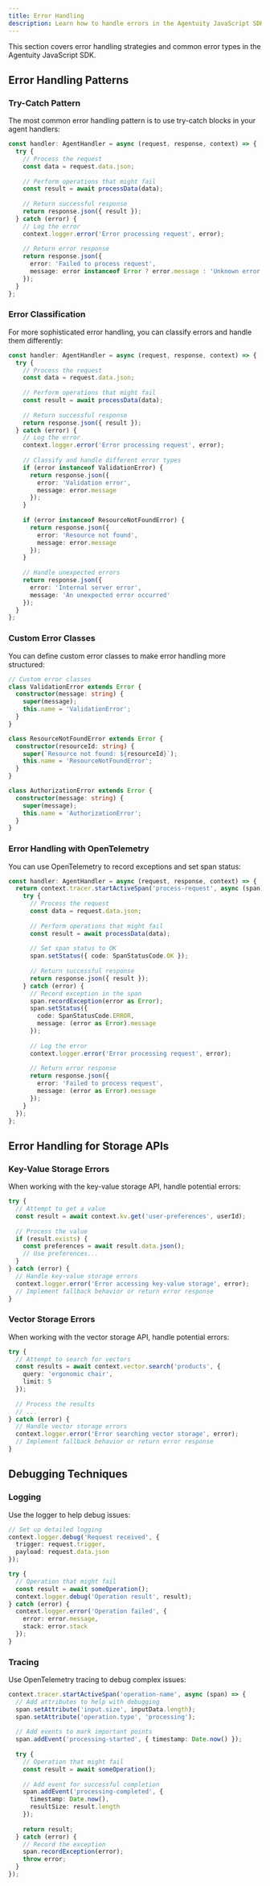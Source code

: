 ```yaml
---
title: Error Handling
description: Learn how to handle errors in the Agentuity JavaScript SDK
---
```


This section covers error handling strategies and common error types in the Agentuity JavaScript SDK.

## Error Handling Patterns

### Try-Catch Pattern

The most common error handling pattern is to use try-catch blocks in your agent handlers:

```typescript
const handler: AgentHandler = async (request, response, context) => {
  try {
    // Process the request
    const data = request.data.json;
    
    // Perform operations that might fail
    const result = await processData(data);
    
    // Return successful response
    return response.json({ result });
  } catch (error) {
    // Log the error
    context.logger.error('Error processing request', error);
    
    // Return error response
    return response.json({ 
      error: 'Failed to process request',
      message: error instanceof Error ? error.message : 'Unknown error'
    });
  }
};
```

### Error Classification

For more sophisticated error handling, you can classify errors and handle them differently:

```typescript
const handler: AgentHandler = async (request, response, context) => {
  try {
    // Process the request
    const data = request.data.json;
    
    // Perform operations that might fail
    const result = await processData(data);
    
    // Return successful response
    return response.json({ result });
  } catch (error) {
    // Log the error
    context.logger.error('Error processing request', error);
    
    // Classify and handle different error types
    if (error instanceof ValidationError) {
      return response.json({ 
        error: 'Validation error',
        message: error.message
      });
    }
    
    if (error instanceof ResourceNotFoundError) {
      return response.json({ 
        error: 'Resource not found',
        message: error.message
      });
    }
    
    // Handle unexpected errors
    return response.json({ 
      error: 'Internal server error',
      message: 'An unexpected error occurred'
    });
  }
};
```

### Custom Error Classes

You can define custom error classes to make error handling more structured:

```typescript
// Custom error classes
class ValidationError extends Error {
  constructor(message: string) {
    super(message);
    this.name = 'ValidationError';
  }
}

class ResourceNotFoundError extends Error {
  constructor(resourceId: string) {
    super(`Resource not found: ${resourceId}`);
    this.name = 'ResourceNotFoundError';
  }
}

class AuthorizationError extends Error {
  constructor(message: string) {
    super(message);
    this.name = 'AuthorizationError';
  }
}
```

### Error Handling with OpenTelemetry

You can use OpenTelemetry to record exceptions and set span status:

```typescript
const handler: AgentHandler = async (request, response, context) => {
  return context.tracer.startActiveSpan('process-request', async (span) => {
    try {
      // Process the request
      const data = request.data.json;
      
      // Perform operations that might fail
      const result = await processData(data);
      
      // Set span status to OK
      span.setStatus({ code: SpanStatusCode.OK });
      
      // Return successful response
      return response.json({ result });
    } catch (error) {
      // Record exception in the span
      span.recordException(error as Error);
      span.setStatus({
        code: SpanStatusCode.ERROR,
        message: (error as Error).message
      });
      
      // Log the error
      context.logger.error('Error processing request', error);
      
      // Return error response
      return response.json({ 
        error: 'Failed to process request',
        message: (error as Error).message
      });
    }
  });
};
```

## Error Handling for Storage APIs

### Key-Value Storage Errors

When working with the key-value storage API, handle potential errors:

```typescript
try {
  // Attempt to get a value
  const result = await context.kv.get('user-preferences', userId);
  
  // Process the value
  if (result.exists) {
    const preferences = await result.data.json();
    // Use preferences...
  }
} catch (error) {
  // Handle key-value storage errors
  context.logger.error('Error accessing key-value storage', error);
  // Implement fallback behavior or return error response
}
```

### Vector Storage Errors

When working with the vector storage API, handle potential errors:

```typescript
try {
  // Attempt to search for vectors
  const results = await context.vector.search('products', {
    query: 'ergonomic chair',
    limit: 5
  });
  
  // Process the results
  // ...
} catch (error) {
  // Handle vector storage errors
  context.logger.error('Error searching vector storage', error);
  // Implement fallback behavior or return error response
}
```

## Debugging Techniques

### Logging

Use the logger to help debug issues:

```typescript
// Set up detailed logging
context.logger.debug('Request received', { 
  trigger: request.trigger,
  payload: request.data.json
});

try {
  // Operation that might fail
  const result = await someOperation();
  context.logger.debug('Operation result', result);
} catch (error) {
  context.logger.error('Operation failed', { 
    error: error.message,
    stack: error.stack
  });
}
```

### Tracing

Use OpenTelemetry tracing to debug complex issues:

```typescript
context.tracer.startActiveSpan('operation-name', async (span) => {
  // Add attributes to help with debugging
  span.setAttribute('input.size', inputData.length);
  span.setAttribute('operation.type', 'processing');
  
  // Add events to mark important points
  span.addEvent('processing-started', { timestamp: Date.now() });
  
  try {
    // Operation that might fail
    const result = await someOperation();
    
    // Add event for successful completion
    span.addEvent('processing-completed', { 
      timestamp: Date.now(),
      resultSize: result.length
    });
    
    return result;
  } catch (error) {
    // Record the exception
    span.recordException(error);
    throw error;
  }
});
```
